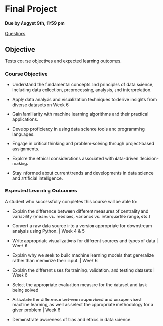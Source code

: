 # Final Project 
#### Due by Augyst 9th, 11:59 pm


[Questions](Questions.pdf)

## Objective

Tests course objectives and expected learning outcomes.

### Course Objective

- Understand the fundamental concepts and principles of data science, including data collection, preprocessing, analysis, and interpretation.

- Apply data analysis and visualization techniques to derive insights from diverse datasets on Week 6

- Gain familiarity with machine learning algorithms and their practical applications.

- Develop proficiency in using data science tools and programming languages.

- Engage in critical thinking and problem-solving through project-based assignments.

- Explore the ethical considerations associated with data-driven decision-making.

- Stay informed about current trends and developments in data science and artificial intelligence.
 
 
### Expected Learning Outcomes

A student who successfully completes this course will be able to:

- Explain the difference between different measures of centrality and variability (means vs. medians, variance vs. interquartile range, etc.)

- Convert a raw data source into a version appropriate for downstream analysis using Python. |  Week 4 & 5

- Write appropriate visualizations for different sources and types of data |  Week 6

- Explain why we seek to build machine learning models that generalize rather than memorize their input. | Week 6

- Explain the different uses for training, validation, and testing datasets | Week 6

- Select the appropriate evaluation measure for the dataset and task being solved

- Articulate the difference between supervised and unsupervised machine learning, as well as select the appropriate methodology for a given problem | Week 6

- Demonstrate awareness of bias and ethics in data science. 
